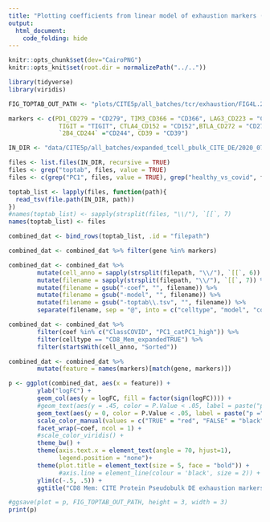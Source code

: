 ```yaml
---
title: "Plotting coefficients from linear model of exhaustion markers (RNA) in T cells"
output: 
  html_document:
    code_folding: hide
---
```


```r
knitr::opts_chunk$set(dev="CairoPNG")
knitr::opts_knit$set(root.dir = normalizePath("../.."))
```

```r
library(tidyverse)
library(viridis)

FIG_TOPTAB_OUT_PATH <- "plots/CITE5p/all_batches/tcr/exhaustion/FIG4L.2020_11_21_exhaustion_surface_markers_CITE_pc1_healthy_coeff_values.pdf"

markers <- c(PD1_CD279 = "CD279", TIM3_CD366 = "CD366", LAG3_CD223 = "CD223", 
              TIGIT = "TIGIT", CTLA4_CD152 = "CD152",BTLA_CD272 = "CD272", 
              `2B4_CD244` ="CD244", CD39 = "CD39")

IN_DIR <- "data/CITE5p/all_batches/expanded_tcell_pbulk_CITE_DE/2020_07_31/sample_groups"

files <- list.files(IN_DIR, recursive = TRUE)
files <- grep("toptab", files, value = TRUE)
files <- c(grep("PC1", files, value = TRUE), grep("healthy_vs_covid", files, value = TRUE))
```

```r
toptab_list <- lapply(files, function(path){
  read_tsv(file.path(IN_DIR, path))
})
#names(toptab_list) <- sapply(strsplit(files, "\\/"), `[[`, 7)
names(toptab_list) <- files

combined_dat <- bind_rows(toptab_list, .id = "filepath")

combined_dat <- combined_dat %>% filter(gene %in% markers)

combined_dat <- combined_dat %>% 
        mutate(cell_anno = sapply(strsplit(filepath, "\\/"), `[[`, 6)) %>%
        mutate(filename = sapply(strsplit(filepath, "\\/"), `[[`, 7)) %>%
        mutate(filename = gsub("-coef", "", filename)) %>%
        mutate(filename = gsub("-model", "", filename)) %>%
        mutate(filename = gsub("-toptab\\.tsv", "", filename)) %>%
        separate(filename, sep = "@", into = c("celltype", "model", "coef"))

combined_dat <- combined_dat %>%
        filter(coef %in% c("ClassCOVID", "PC1_catPC1_high")) %>%
        filter(celltype == "CD8_Mem_expandedTRUE") %>% 
        filter(startsWith(cell_anno, "Sorted"))

combined_dat <- combined_dat %>%
        mutate(feature = names(markers)[match(gene, markers)])

p <- ggplot(combined_dat, aes(x = feature)) +
        ylab("logFC") +
        geom_col(aes(y = logFC, fill = factor(sign(logFC)))) +
        #geom_text(aes(y = .45, color = P.Value < .05, label = paste("p =", round(P.Value, 2))), size = 1.7)+ 
        geom_text(aes(y = 0, color = P.Value < .05, label = paste("p =", round(P.Value, 2))), size = 1.7, angle = 90)+ 
        scale_color_manual(values = c("TRUE" = "red", "FALSE" = "black")) +
        facet_wrap(~coef, ncol = 1) +
        #scale_color_viridis() +
        theme_bw() +
        theme(axis.text.x = element_text(angle = 70, hjust=1),
              legend.position = "none")+
        theme(plot.title = element_text(size = 5, face = "bold")) +
              #axis.line = element_line(colour = 'black', size = 2)) + 
        ylim(c(-.5, .5)) +
        ggtitle("CD8 Mem: CITE Protein Pseudobulk DE exhaustion markers ")

#ggsave(plot = p, FIG_TOPTAB_OUT_PATH, height = 3, width = 3)
print(p)
```
